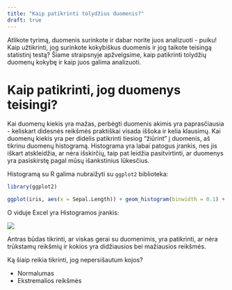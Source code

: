 ```yaml
---
title: "Kaip patikrinti tolydžius duomenis?"
draft: true
---
```


Atlikote tyrimą, duomenis surinkote ir dabar norite juos analizuoti - puiku! Kaip užtikrinti, jog surinkote kokybiškus duomenis ir jog taikote teisingą statistinį testą? Šiame straipsnyje apžvelgsime, kaip patikrinti tolydžių duomenų kokybę ir kaip juos galima analizuoti.

# Kaip patikrinti, jog duomenys teisingi?

Kai duomenų kiekis yra mažas, perbėgti duomenis akimis yra paprasčiausia - keliskart didesnės reikšmės praktiškai visada iššoka ir kelia klausimų. Kai duomenų kiekis yra per didelis patikrinti tiesiog "žiūrint" į duomenis, aš tikrinu duomenų histogramą. Histograma yra labai patogus įrankis, nes jis iškart atskleidžia, ar nėra išskirčių, taip pat leidžia pasitvirtinti, ar duomenys yra pasiskirstę pagal mūsų išankstinius lūkesčius.

Histogramą su R galima nubraižyti su `ggplot2` biblioteka:

```r

library(ggplot2)

ggplot(iris, aes(x = Sepal.Length)) + geom_histogram(binwidth = 0.1) + labs(title = "Nėra neįprastų reikšmių", subtitle = "Duomenų rinkinį skaidome pagal rūšis, nes rūšys savaime skiriasi savo žiedlapių dydžiu.") + facet_wrap(~Species)


```

O viduje Excel yra Histogramos įrankis:

![](images/image-2132477601.png)

Antras būdas tikrinti, ar viskas gerai su duomenimis, yra patikrinti, ar nėra trūkstamų reikšmių ir kokios yra didžiausios bei mažiausios reikšmės.


Ką šiaip reikia tikrinti, jog nepersišautum kojos?

* Normalumas
* Ekstremalios reikšmės

